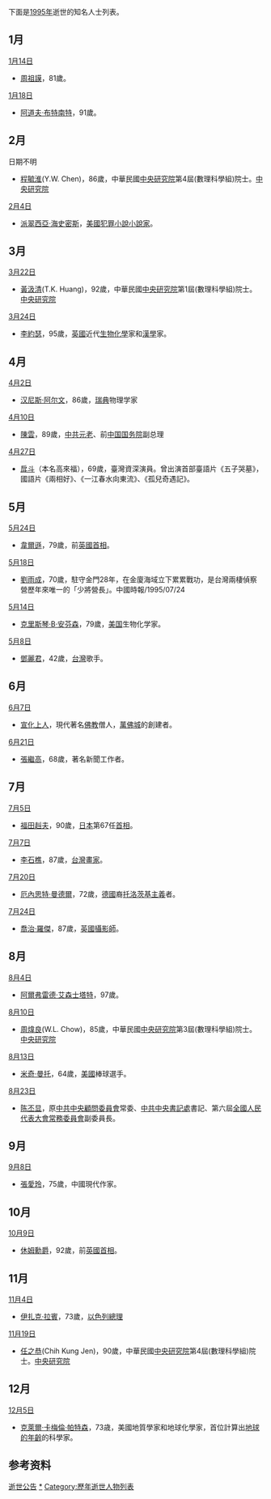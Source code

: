 {{YearTopicTOC|1995|逝世人物列表}}
{{C20YearInTopic|1995年}}

下面是[[1995年|1995年]]逝世的知名人士列表。

== 1月 ==
;[[1月14日|1月14日]]
*[[周祖謨|周祖謨]]，81歲。
;[[1月18日|1月18日]]
*[[阿道夫·布特南特|阿道夫·布特南特]]，91歲。
== 2月 ==
;日期不明
* [[程毓淮|程毓淮]](Y.W. Chen)，86歲，中華民國[[中央研究院|中央研究院]]第4屆(數理科學組)院士。[https://academicians.sinica.edu.tw/index.php?func=1-D 中央研究院]{{Wayback|url=https://academicians.sinica.edu.tw/index.php?func=1-D |date=20161102125806 }}

;[[2月4日|2月4日]]
*[[派翠西亞·海史密斯|派翠西亞·海史密斯]]，[[美國|美國]][[犯罪小說|犯罪小說]][[小說家|小說家]]。

== 3月 ==
;[[3月22日|3月22日]]
* [[黃汲清|黃汲清]](T.K. Huang)，92歲，中華民國[[中央研究院|中央研究院]]第1屆(數理科學組)院士。[https://academicians.sinica.edu.tw/index.php?func=1-D 中央研究院]{{Wayback|url=https://academicians.sinica.edu.tw/index.php?func=1-D |date=20161102125806 }}

;[[3月24日|3月24日]]
*[[李約瑟|李約瑟]]，95歲，[[英國|英國]]近代[[生物化學|生物化學]]家和[[漢學|漢學]]家。

== 4月 ==
;[[4月2日|4月2日]]
*[[汉尼斯·阿尔文|汉尼斯·阿尔文]]，86歲，[[瑞典|瑞典]]物理学家

;[[4月10日|4月10日]]
*[[陳雲|陳雲]]，89歲，[[中共元老|中共元老]]、前[[中国国务院|中国国务院]]副总理

;[[4月27日|4月27日]]
*[[戽斗_(演員)|戽斗]]（本名高來福），69歲，臺灣資深演員。曾出演首部臺語片《五子哭墓》，國語片《兩相好》、《一江春水向東流》、《孤兒奇遇記》。

== 5月 ==
;[[5月24日|5月24日]]
*[[韋爾遜|韋爾遜]]，79歲，前[[英國首相|英國首相]]。

;[[5月18日|5月18日]]
*[[劉雨成|劉雨成]]，70歲，駐守金門28年，在金廈海域立下累累戰功，是台灣兩棲偵察營歷年來唯一的「少將營長」。中國時報/1995/07/24

;[[5月14日|5月14日]]
*[[克里斯琴·B·安芬森|克里斯琴·B·安芬森]]，79歲，[[美国|美国]]生物化学家。

;[[5月8日|5月8日]]
*[[鄧麗君|鄧麗君]]，42歲，[[台灣|台灣]]歌手。

== 6月 ==
;[[6月7日|6月7日]]
*[[宣化上人|宣化上人]]，現代著名[[佛教|佛教]]僧人，[[萬佛城|萬佛城]]的創建者。

;[[6月21日|6月21日]]
*[[張繼高|張繼高]]，68歲，著名新聞工作者。

== 7月 ==
;[[7月5日|7月5日]]
*[[福田赳夫|福田赳夫]]，90歲，[[日本|日本]]第67任[[日本首相|首相]]。

;[[7月7日|7月7日]]
*[[李石樵|李石樵]]，87歲，[[台灣|台灣]][[畫家|畫家]]。
;[[7月20日|7月20日]]
*[[厄內思特·曼德爾|厄內思特·曼德爾]]，72歲，[[德國|德國]]裔[[托洛茨基主義|托洛茨基主義]]者。

;[[7月24日|7月24日]]
*[[喬治·羅傑|喬治·羅傑]]，87歲，[[英國|英國]][[攝影師|攝影師]]。

== 8月 ==
;[[8月4日|8月4日]]
*[[阿爾弗雷德·艾森士塔特|阿爾弗雷德·艾森士塔特]]，97歲。

;[[8月10日|8月10日]]
* [[周煒良|周煒良]](W.L. Chow)，85歲，中華民國[[中央研究院|中央研究院]]第3屆(數理科學組)院士。[https://academicians.sinica.edu.tw/index.php?func=1-D 中央研究院]{{Wayback|url=https://academicians.sinica.edu.tw/index.php?func=1-D |date=20161102125806 }}

;[[8月13日|8月13日]]
*[[米奇·曼托|米奇·曼托]]，64歲，[[美國|美國]]棒球選手。

;[[8月23日|8月23日]]
*[[陈丕显|陈丕显]]，原[[中共中央顧問委員會|中共中央顧問委員會]]常委、[[中共中央書記處|中共中央書記處]]書記、第六屆[[全國人民代表大會常務委員會|全國人民代表大會常務委員會]]副委員長。

== 9月 ==
;[[9月8日|9月8日]]
*[[張愛玲|張愛玲]]，75歲，中國現代作家。
== 10月 ==
;[[10月9日|10月9日]]
*[[亞歷克·道格拉斯-休姆|休姆勳爵]]，92歲，前[[英國首相|英國首相]]。

== 11月 ==
;[[11月4日|11月4日]]
*[[伊扎克·拉賓|伊扎克·拉賓]]，73歲，[[以色列總理|以色列總理]]

;[[11月19日|11月19日]]
* [[任之恭|任之恭]](Chih Kung Jen)，90歲，中華民國[[中央研究院|中央研究院]]第4屆(數理科學組)院士。[https://academicians.sinica.edu.tw/index.php?func=1-D 中央研究院]{{Wayback|url=https://academicians.sinica.edu.tw/index.php?func=1-D |date=20161102125806 }}

== 12月 ==
;[[12月5日|12月5日]]
*[[克萊爾·卡梅倫·帕特森|克萊爾·卡梅倫·帕特森]]，73歳，美國地質學家和地球化學家，首位計算出[[地球的年齡|地球的年齡]]的科學家。

== 参考资料 ==
{{reflist}}

{{各年各月份逝世人物}}

[[Category:1995年|逝世公告]]
[[Category:1995年逝世|*]]
[[Category:歷年逝世人物列表|Category:歷年逝世人物列表]]